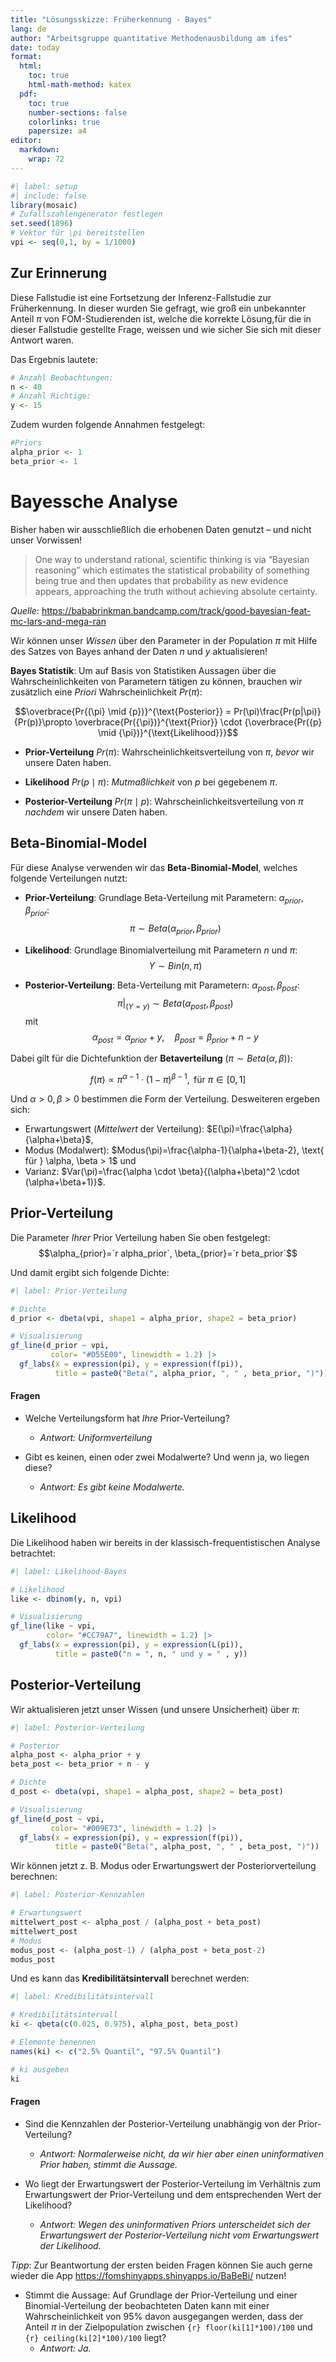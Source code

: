 ```yaml
---
title: "Lösungsskizze: Früherkennung - Bayes"
lang: de
author: "Arbeitsgruppe quantitative Methodenausbildung am ifes"
date: today
format: 
  html:
    toc: true
    html-math-method: katex
  pdf:
    toc: true
    number-sections: false
    colorlinks: true
    papersize: a4
editor: 
  markdown: 
    wrap: 72
---
```


```r
#| label: setup
#| include: false
library(mosaic)
# Zufallszahlengenerator festlegen
set.seed(1896)
# Vektor für \pi bereitstellen
vpi <- seq(0,1, by = 1/1000)
```

## Zur Erinnerung

Diese Fallstudie ist eine Fortsetzung der Inferenz-Fallstudie zur
Früherkennung. In dieser wurden Sie gefragt, wie groß ein unbekannter
Anteil $\pi$ von FOM-Studierenden ist, welche die korrekte Lösung,für
die in dieser Fallstudie gestellte Frage, weissen und wie sicher Sie
sich mit dieser Antwort waren.

Das Ergebnis lautete:

```r
# Anzahl Beobachtungen:
n <- 40
# Anzahl Richtige:
y <- 15
```

Zudem wurden folgende Annahmen festgelegt:

```r
#Priors
alpha_prior <- 1
beta_prior <- 1
```

# Bayessche Analyse

Bisher haben wir ausschließlich die erhobenen Daten genutzt -- und nicht
unser Vorwissen!

> One way to understand rational, scientific thinking is via “Bayesian
> reasoning” which estimates the statistical probability of something
> being true and then updates that probability as new evidence appears,
> approaching the truth without achieving absolute certainty.

*Quelle*:
<https://bababrinkman.bandcamp.com/track/good-bayesian-feat-mc-lars-and-mega-ran>

Wir können unser *Wissen* über den Parameter in der Population $\pi$ mit
Hilfe des Satzes von Bayes anhand der Daten $n$ und $y$ aktualisieren!

**Bayes Statistik**: Um auf Basis von Statistiken Aussagen über die
Wahrscheinlichkeiten von Parametern tätigen zu können, brauchen wir
zusätzlich eine *Priori* Wahrscheinlichkeit $Pr({\pi})$:

$$\overbrace{Pr{(\pi} \mid {p})}^{\text{Posterior}} = Pr(\pi)\frac{Pr(p|\pi)}{Pr(p)}\propto \overbrace{Pr({\pi})}^{\text{Prior}} \cdot {\overbrace{Pr({p} \mid {\pi})}^{\text{Likelihood}}}$$

-   **Prior-Verteilung** $Pr({\pi})$: Wahrscheinlichkeitsverteilung von
    $\pi$, *bevor* wir unsere Daten haben.

-   **Likelihood** $Pr({p} \mid {\pi})$: *Mutmaßlichkeit* von $p$ bei
    gegebenem $\pi$.

-   **Posterior-Verteilung** $Pr({\pi} \mid {p})$:
    Wahrscheinlichkeitsverteilung von $\pi$ *nachdem* wir unsere Daten
    haben.

## Beta-Binomial-Model

Für diese Analyse verwenden wir das **Beta-Binomial-Model**, welches
folgende Verteilungen nutzt:

-   **Prior-Verteilung**: Grundlage Beta-Verteilung mit Parametern:
    $\alpha_{prior}, \beta_{prior}$:
    $$\pi \sim Beta(\alpha_{prior}, \beta_{prior})$$

-   **Likelihood**: Grundlage Binomialverteilung mit Parametern $n$ und
    $\pi$: $$Y \sim Bin(n, \pi)$$

-   **Posterior-Verteilung**: Beta-Verteilung mit Parametern:
    $\alpha_{post}, \beta_{post}$:
    $$\pi|_{(Y=y)} \sim Beta(\alpha_{post}, \beta_{post})$$ mit
    $$\alpha_{post} = \alpha_{prior} + y, \quad \beta_{post} = \beta_{prior} + n - y$$

Dabei gilt für die Dichtefunktion der **Betaverteilung**
($\pi \sim Beta(\alpha, \beta)$):

$$f(\pi) \propto \pi^{\alpha-1} \cdot (1-\pi)^{\beta-1}, \text{ für } \pi \in [0,1]$$

Und $\alpha > 0, \beta >0$ bestimmen die Form der Verteilung.
Desweiteren ergeben sich:

-   Erwartungswert (*Mittelwert* der Verteilung):
    $E(\pi)=\frac{\alpha}{\alpha+\beta}$,
-   Modus (Modalwert):
    $Modus(\pi)=\frac{\alpha-1}{\alpha+\beta-2}, \text{ für } \alpha, \beta > 1$
    und
-   Varianz:
    $Var(\pi)=\frac{\alpha \cdot \beta}{(\alpha+\beta)^2 \cdot (\alpha+\beta+1)}$.

## Prior-Verteilung

Die Parameter *Ihrer* Prior Verteilung haben Sie oben festgelegt:
$$\alpha_{prior}=`r alpha_prior`, \beta_{prior}=`r beta_prior`$$

Und damit ergibt sich folgende Dichte:

```r
#| label: Prior-Verteilung

# Dichte
d_prior <- dbeta(vpi, shape1 = alpha_prior, shape2 = beta_prior)

# Visualisierung
gf_line(d_prior ~ vpi,
         color= "#D55E00", linewidth = 1.2) |>
  gf_labs(x = expression(pi), y = expression(f(pi)),
          title = paste0("Beta(", alpha_prior, ", " , beta_prior, ")"))
```

#### Fragen

-   Welche Verteilungsform hat *Ihre* Prior-Verteilung?

    -   *Antwort: Uniformverteilung*

-   Gibt es keinen, einen oder zwei Modalwerte? Und wenn ja, wo liegen
    diese?

    -   *Antwort: Es gibt keine Modalwerte.*

## Likelihood

Die Likelihood haben wir bereits in der klassisch-frequentistischen
Analyse betrachtet:

```r
#| label: Likelihood-Bayes

# Likelihood
like <- dbinom(y, n, vpi)

# Visualisierung
gf_line(like ~ vpi,
        color= "#CC79A7", linewidth = 1.2) |>
  gf_labs(x = expression(pi), y = expression(L(pi)), 
          title = paste0("n = ", n, " und y = " , y))
```

## Posterior-Verteilung

Wir aktualisieren jetzt unser Wissen (und unsere Unsicherheit) über
$\pi$:

```r
#| label: Posterior-Verteilung

# Posterior
alpha_post <- alpha_prior + y
beta_post <- beta_prior + n - y

# Dichte
d_post <- dbeta(vpi, shape1 = alpha_post, shape2 = beta_post)

# Visualisierung
gf_line(d_post ~ vpi,
         color= "#009E73", linewidth = 1.2) |>
  gf_labs(x = expression(pi), y = expression(f(pi)),
          title = paste0("Beta(", alpha_post, ", " , beta_post, ")"))
```

Wir können jetzt z. B. Modus oder Erwartungswert der Posteriorverteilung
berechnen:

```r
#| label: Posterior-Kennzahlen

# Erwartungswert
mittelwert_post <- alpha_post / (alpha_post + beta_post)
mittelwert_post
# Modus
modus_post <- (alpha_post-1) / (alpha_post + beta_post-2)
modus_post
```

Und es kann das **Kredibilitätsintervall** berechnet werden:

```r
#| label: Kredibilitätsintervall

# Kredibilitätsintervall
ki <- qbeta(c(0.025, 0.975), alpha_post, beta_post)

# Elemente benennen
names(ki) <- c("2.5% Quantil", "97.5% Quantil")

# ki ausgeben
ki
```

#### Fragen

-   Sind die Kennzahlen der Posterior-Verteilung unabhängig von der
    Prior-Verteilung?

    -   *Antwort: Normalerweise nicht, da wir hier aber einen
        uninformativen Prior haben, stimmt die Aussage.*

-   Wo liegt der Erwartungswert der Posterior-Verteilung im Verhältnis
    zum Erwartungswert der Prior-Verteilung und dem entsprechenden Wert
    der Likelihood?

    -   *Antwort: Wegen des uninformativen Priors unterscheidet sich der
        Erwartungswert der Posterior-Verteilung nicht vom Erwartungswert
        der Likelihood.*

*Tipp*: Zur Beantwortung der ersten beiden Fragen können Sie auch gerne
wieder die App <https://fomshinyapps.shinyapps.io/BaBeBi/> nutzen!

-   Stimmt die Aussage: Auf Grundlage der Prior-Verteilung und einer
    Binomial-Verteilung der beobachteten Daten kann mit einer
    Wahrscheinlichkeit von 95% davon ausgegangen werden, dass der Anteil
    $\pi$ in der Zielpopulation zwischen `{r} floor(ki[1]*100)/100` und
    `{r} ceiling(ki[2]*100)/100` liegt?
    -   *Antwort: Ja.*
